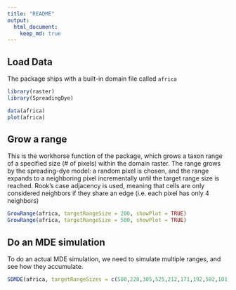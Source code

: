 ```yaml
---
title: "README"
output: 
  html_document:
    keep_md: true
---
```


## Load Data

The package ships with a built-in domain file called `africa`

```r
library(raster)
library(SpreadingDye)

data(africa)
plot(africa)
```

## Grow a range

This is the workhorse function of the package, which grows a taxon range of a specified size (# of pixels) within the domain raster.  The range grows by the spreading-dye model: a random pixel is chosen, and the range expands to a neighboring pixel incrementally until the target range size is reached. Rook's case adjacency is used, meaning that cells are only considered neighbors if they share an edge (i.e. each pixel has only 4 neighbors)

```r
GrowRange(africa, targetRangeSize = 200, showPlot = TRUE)
GrowRange(africa, targetRangeSize = 500, showPlot = TRUE)
```


## Do an MDE simulation

To do an actual MDE simulation, we need to simulate multiple ranges, and see how they accumulate.  

```r
SDMDE(africa, targetRangeSizes = c(500,220,305,525,212,171,192,582,101),showPlot = TRUE)
```

